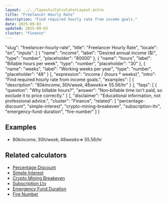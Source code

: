 ```yaml
---
layout: ../../layouts/CalculatorLayout.astro
title: "Freelancer Hourly Rate"
description: "Find required hourly rate from income goals."
date: 2025-09-03
updated: 2025-09-03
cluster: "Finance"
---
```


  "slug": "freelancer-hourly-rate",
  "title": "Freelancer Hourly Rate",
  "locale": "en",
  "inputs": [
    {
      "name": "income",
      "label": "Desired annual income ($)",
      "type": "number",
      "placeholder": "80000"
    },
    {
      "name": "hours",
      "label": "Billable hours per week",
      "type": "number",
      "placeholder": "30"
    },
    {
      "name": "weeks",
      "label": "Working weeks per year",
      "type": "number",
      "placeholder": "48"
    }
  ],
  "expression": "income / (hours * weeks)",
  "intro": "Find required hourly rate from income goals.",
  "examples": [
    {
      "description": "$80k income, 30h/week, 48 weeks ⇒ ~$55.56/hr"
    }
  ],
  "faqs": [
    {
      "question": "Why billable hours?",
      "answer": "Non‑billable time isn't paid, so exclude it to price correctly."
    }
  ],
  "disclaimer": "Educational information, not professional advice.",
  "cluster": "Finance",
  "related": [
    "percentage-discount",
    "simple-interest",
    "crypto-mining-breakeven",
    "subscription-ltv",
    "emergency-fund-duration",
    "fire-number"
  ]
}

<Calculator schema={schema} />

## Examples

- $80k income, 30h/week, 48 weeks ⇒ ~$55.56/hr

## Related calculators

- [Percentage Discount](/calculators/percentage-discount/)
- [Simple Interest](/calculators/simple-interest/)
- [Crypto Mining Breakeven](/calculators/crypto-mining-breakeven/)
- [Subscription Ltv](/calculators/subscription-ltv/)
- [Emergency Fund Duration](/calculators/emergency-fund-duration/)
- [Fire Number](/calculators/fire-number/)

